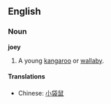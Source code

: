 ==English==
===Noun===
'''joey'''

#A young [[kangaroo]] or [[wallaby]].

====Translations====
*Chinese: [[小袋鼠]]
